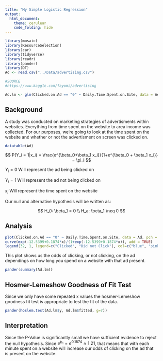 ```yaml
---
title: "My Simple Logistic Regression"
output: 
  html_document:
    theme: cerulean
    code_folding: hide
---
```


<!-- Find some data of interest to you that can be analyzed with a logistic regression. Complete your Logistic Regression Analysis using this file. 

Hint, run the command 

> data() 

in your Console to see available datasets in R that you could use for this Analysis. You are also welcome to collect data yourself, or find other available datasets online for this Analysis. Just be careful to not use anyone else's "analysis" for this Analysis. Also, no conducting surveys unless you have IRB approval to do so. -->

```r
library(mosaic)
library(ResourceSelection)
library(car)
library(tidyverse)
library(readr)
library(pander)
library(DT)
Ad <- read.csv("../Data/advertising.csv")

#SOURCE
#https://www.kaggle.com/fayomi/advertising
```


```r
Ad.lm <- glm(Clicked.on.Ad == "0" ~ Daily.Time.Spent.on.Site, data = Ad, family = "binomial")
```
## Background
A study was conducted on marketing strategies of advertisments within websites. Everything from time spent on the website to area income was collected. For our purposes, we're going to look at the time spent on the website and whether or not the advertisment on screen was clicked on.

```r
datatable(Ad)
```

$$
  P(Y_i = 1|x_i) = \frac{e^{\beta_0+\beta_1 x_i}}{1+e^{\beta_0 + \beta_1 x_i}} = \pi_i
$$

$Y_i = 0$ Will represent the ad being clicked on

$Y_i = 1$ Will represent the ad not being clicked on

$x_i$ Will represent the time spent on the website

Our null and alternative hypothesis will be written as:

$$
  H_0: \beta_1 = 0 \\
  H_a: \beta_1 \neq 0
$$


## Analysis
```r
plot(Clicked.on.Ad == "0" ~ Daily.Time.Spent.on.Site, data = Ad, pch = 16, col = ifelse(Clicked.on.Ad == "0", "blue", "pink"), xlab = "Daily Time Spent on Site", ylab = "Odds of Clicking the Ad", main = "Time Spent on Websites Before Clicking on an Ad")
curve(exp(-12.5399+0.1874*x)/(1+exp(-12.5399+0.1874*x)), add = TRUE)
legend(32, 1, legend=c("Clicked", "Did not Click"), col=c("blue", "pink"), lty=1:2, cex=0.8)
```

This plot shows us the odds of clicking, or not clicking, on the ad dependings on how long you spend on a website with that ad present.

```r
pander(summary(Ad.lm))
```

## Hosmer-Lemeshow Goodness of Fit Test

Since we only have some repeated x values the hosmer-Lemeshow goodness fit test is appropriate to test the fit of the data.

```r
pander(hoslem.test(Ad.lm$y, Ad.lm$fitted, g=7))
```

## Interpretation

Since the P-Value is significantly small we have sufficient evidence to reject the null hypothesis. Since $e^{b_1} = e^{0.1874} \approx 1.21$, that means that with each minute spent on a website will increase our odds of clicking on the ad that is present on the website.